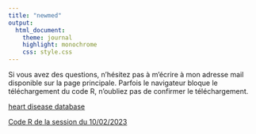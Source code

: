 ```yaml
---
title: "newmed"
output:
  html_document:
    theme: journal
    highlight: monochrome
    css: style.css
---
```


Si vous avez des questions, n'hésitez pas à m'écrire à mon adresse mail disponible sur la page principale. Parfois le navigateur bloque le téléchargement du code R, n'oubliez pas de confirmer le téléchargement. 

[heart disease database](http://masedki.github.io/datasets/heart_disease.csv)

[Code R de la session du 10/02/2023](http://masedki.github.io/formations/rcode/r_demo.R)


